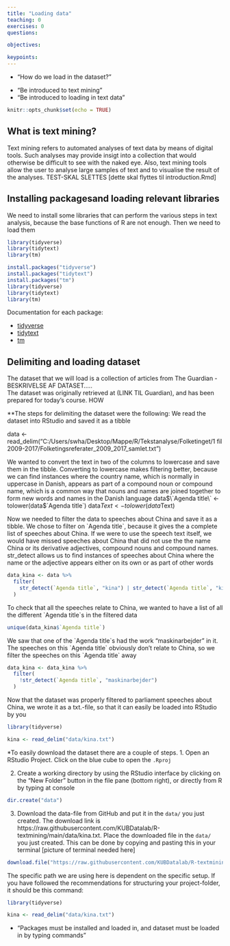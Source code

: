 ```yaml
---
title: "Loading data"
teaching: 0
exercises: 0
questions:

objectives:

keypoints:
---
```


:::::::::::::::::::::::::::::::::::::: questions 


- "How do we load in the dataset?"

::::::::::::::::::::::::::::::::::::::::::::::::

::::::::::::::::::::::::::::::::::::: objectives

- "Be introduced to text mining"
- "Be introduced to loading in text data"
::::::::::::::::::::::::::::::::::::::::::::::::


```r
knitr::opts_chunk$set(echo = TRUE)
```

## What is text mining?
Text mining refers to automated analyses of text data by means of digital tools. Such analyses may provide insigt into a collection that would otherwise be difficult to see with the naked eye. Also, text mining tools allow the user to analyse large samples of text and to visualise the result of the analyses. TEST-SKAL SLETTES
[dette skal flyttes til introduction.Rmd]

## Installing packagesand loading relevant libraries
We need to install some libraries that can perform the various steps in text analysis, because the base functions of R are not enough. Then we need to load them

```r
library(tidyverse)
library(tidytext)
library(tm)
```


```r
install.packages("tidyverse")
install.packages("tidytext")
install.packages("tm")
library(tidyverse)
library(tidytext)
library(tm)
```

Documentation for each package:

* [tidyverse](https://www.tidyverse.org/packages/)
* [tidytext](https://cran.r-project.org/web/packages/tidytext/vignettes/tidytext.html)
* [tm](https://cran.r-project.org/web/packages/tm/tm.pdf)

## Delimiting and loading dataset
The dataset that we will load is a collection of articles from The Guardian - BESKRIVELSE AF DATASET.....  
The dataset was originally retrieved at (LINK TIL Guardian), and has been prepared for today's course. HOW

**The steps for delimiting the dataset were the following:
We read the dataset into RStudio and saved it as a tibble

data <- read_delim("C:/Users/swha/Desktop/Mappe/R/Tekstanalyse/Folketinget/1 fil 2009-2017/Folketingsreferater_2009_2017_samlet.txt")

We wanted to convert the text in two of the columns to lowercase and save them in the tibble. Converting to lowercase makes filtering better, because we can find instances where the country name, which is normally in uppercase in Danish, appears as part of a compound noun or compound name, which is a common way that nouns and names are joined together to form new words and names in the Danish language
data$\`Agenda title\` <- tolower(data$\`Agenda title\`)
data$Text <- tolower(data$Text)

Now we needed to filter the data to speeches about China and save it as a tibble. We chose to filter on \`Agenda title\`, because it gives the a complete list of speeches about China. If we were to use the speech text itself, we would have missed speeches about China that did not use the the name China or its derivative adjectives, compound nouns and compound names. str_detect allows us to find instances of speeches about China where the name or the adjective appears either on its own  or as part of other words

```r
data_kina <- data %>% 
  filter(
    str_detect(`Agenda title`, "kina") | str_detect(`Agenda title`, "kines")
  )
```



To check that all the speeches relate to China, we wanted to have a list of all the different \`Agenda title\`s in the filtered data
```r
unique(data_kina$`Agenda title`)
```



We saw that one of the \`Agenda title\`s had the work "maskinarbejder" in it. The speeches on this \`Agenda title\` obviously don't relate to China, so we filter the speeches on this \`Agenda title\` away

```r
data_kina <- data_kina %>% 
  filter(
    !str_detect(`Agenda title`, "maskinarbejder")
  ) 

```


Now that the dataset was properly filtered to parliament speeches about China, we wrote it as a txt.-file, so that it can easily be loaded into RStudio by you

```r
library(tidyverse)

kina <- read_delim("data/kina.txt")
```

*To easily download the dataset there are a couple of steps.
1. Open an RStudio Project. Click on the blue cube to open the `.Rproj`

2. Create a working directory by using the RStudio interface by clicking on the "New Folder" button in the file pane (bottom right), or directly from R by typing at console
```r
dir.create("data")
```

3. Download the data-file from GitHub and put it in the `data/` you just created. The download link is https://raw.githubusercontent.com/KUBDatalab/R-textmining/main/data/kina.txt. Place the downloaded file in the `data/` you just created. This can be done by copying and pasting this in your terminal [picture of terminal needed here] 
```r
download.file("https://raw.githubusercontent.com/KUBDatalab/R-textmining/main/data/kina.txt", "data/kina.txt", mode = "wb")
```

The specific path we are using here is dependent on the specific setup. If you have 
followed the recommendations for structuring your project-folder, it should be 
this command:

```r
library(tidyverse)

kina <- read_delim("data/kina.txt")

```


::::::::::::::::::::::::::::::::::::: keypoints 

- "Packages must be installed and loaded in, and dataset must be loaded in by typing commands"

::::::::::::::::::::::::::::::::::::::::::::::::
